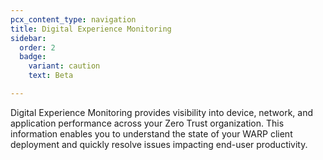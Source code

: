 ```yaml
---
pcx_content_type: navigation
title: Digital Experience Monitoring
sidebar:
  order: 2
  badge:
    variant: caution
    text: Beta

---
```



Digital Experience Monitoring provides visibility into device, network, and application performance across your Zero Trust organization.  This information enables you to understand the state of your WARP client deployment and quickly resolve issues impacting end-user productivity.

<DirectoryListing />
